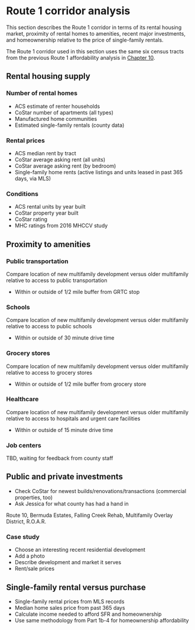 # Route 1 corridor analysis

This section describes the Route 1 corridor in terms of its rental housing market, proximity of rental homes to amenities, recent major investments, and homeownership relative to the price of single-family rentals.

The Route 1 corridor used in this section uses the same six census tracts from the previous Route 1 affordability analysis in [Chapter 10](#part-1b-5).

## Rental housing supply

### Number of rental homes

- ACS estimate of renter households
- CoStar number of apartments (all types)
- Manufactured home communities
- Estimated single-family rentals (county data)

### Rental prices

- ACS median rent by tract
- CoStar average asking rent (all units)
- CoStar average asking rent (by bedroom)
- Single-family home rents (active listings and units leased in past 365 days, via MLS)

### Conditions

- ACS rental units by year built
- CoStar property year built
- CoStar rating
- MHC ratings from 2016 MHCCV study

## Proximity to amenities

### Public transportation

Compare location of new multifamily development versus older multifamily relative to access to public transportation

- Within or outside of 1/2 mile buffer from GRTC stop

### Schools

Compare location of new multifamily development versus older multifamily relative to access to public schools

- Within or outside of 30 minute drive time

### Grocery stores

Compare location of new multifamily development versus older multifamily relative to access to grocery stores

- Within or outside of 1/2 mile buffer from grocery store

### Healthcare

Compare location of new multifamily development versus older multifamily relative to access to hospitals and urgent care facilities

- Within or outside of 15 minute drive time

### Job centers

TBD, waiting for feedback from county staff

## Public and private investments

- Check CoStar for newest builds/renovations/transactions (commercial properties, too)
- Ask Jessica for what county has had a hand in

Route 10, Bermuda Estates, Falling Creek Rehab, Multifamily Overlay District, R.O.A.R.

### Case study

- Choose an interesting recent residential development
- Add a photo
- Describe development and market it serves
- Rent/sale prices

## Single-family rental versus purchase

- Single-family rental prices from MLS records
- Median home sales price from past 365 days
- Calculate income needed to afford SFR and homeownership
- Use same methodology from Part 1b-4 for homeownership affordability
